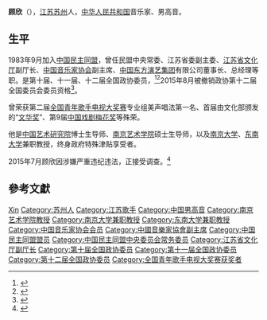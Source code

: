 '''顾欣'''（{{bd|1956年|1月|}}），[[江苏|江苏]][[苏州|苏州]]人，[[中华人民共和国|中华人民共和国]]音乐家、男高音。

== 生平 ==
1983年9月加入[[中国民主同盟|中国民主同盟]]，曾任民盟中央常委、江苏省委副主委、[[江苏省文化厅|江苏省文化厅]]副厅长、[[中国音乐家协会|中国音乐家协会]]副主席、[[中国东方演艺集团|中国东方演艺集团]]有限公司董事长、总经理等职。是第十届、十一届、十二届全国政协委员，<ref>{{cite news|title=第十一届全国政协委员名单|url=http://www.indaa.com.cn/zt/2009qglh/zxzs/200903/t20090303_127573.html|accessdate=2013-04-09|newspaper=新华社北京1月25日电 中国人民政治协商会议第十一届全国委员会委员名单(共2237人，2008年1月25日政协第十届全国委员会常务委员会第二十次会议通过)|date=2008年1月25日|deadurl=yes|archiveurl=https://web.archive.org/web/20130928014403/http://www.indaa.com.cn/zt/2009qglh/zxzs/200903/t20090303_127573.html|archivedate=2013年9月28日}}</ref><ref>{{cite news|title=全国政协信息-顾欣|url=http://www.cppcc.gov.cn/CMS/wylibary/showJcwyxtInfoWylibary.action?tabJcwyxt.guid=11W0001990&wytype=wjwy|accessdate=2013-04-11|newspaper=全国政协委员会}}</ref>2015年8月被撤销政协第十二届全国委员会委员资格<ref>{{cite web|title=广州军区空军原政委王玉发中将等5人被撤销全国政协委员资格|url=http://www.thepaper.cn/newsDetail_forward_1369595|publisher=澎湃新闻|accessdate=2015-08-28|archive-date=2015-08-30|archive-url=https://web.archive.org/web/20150830022259/http://www.thepaper.cn/newsDetail_forward_1369595|dead-url=no}}</ref>。

曾荣获第二届[[全国青年歌手电视大奖赛|全国青年歌手电视大奖赛]]专业组美声唱法第一名、首届由文化部颁发的“[[文华奖|文华奖]]”、第9届[[中国戏剧梅花奖|中国戏剧梅花奖]]等殊荣。

他是[[中国艺术研究院|中国艺术研究院]]博士生导师、[[南京艺术学院|南京艺术学院]]硕士生导师，以及[[南京大学|南京大学]]、[[东南大学|东南大学]]兼职教授，终身政府特殊津贴享受者。

2015年7月顾欣因涉嫌严重违纪违法，正接受调查。<ref >{{cite web |url=http://news.163.com/15/0709/10/AU2VOJTL00014JB5.html |language= |title=东方演艺集团董事长男高音歌唱家顾欣接受调查 |publisher=新华网 |date=2015-07-09 |accessdate= |archive-url=https://web.archive.org/web/20150829112801/http://news.163.com/15/0709/10/AU2VOJTL00014JB5.html |archive-date=2015-08-29 |dead-url=yes }}</ref>

== 參考文獻 ==
{{reflist|25em}}

{{中國戲劇梅花獎}}
{{中国音乐家协会第七届理事会}}
{{中国民主同盟第九届中央委员会}}
{{中国民主同盟第十届中央委员会}}
{{中共十八大以来的反腐败工作}}

{{Authority control}}
{{DEFAULTSORT:Gu顾}}
[[Category:顾姓|Xin]]
[[Category:苏州人|Category:苏州人]]
[[Category:江苏歌手|Category:江苏歌手]]
[[Category:中国男高音|Category:中国男高音]]
[[Category:南京艺术学院教授|Category:南京艺术学院教授]]
[[Category:南京大学兼职教授|Category:南京大学兼职教授]]
[[Category:东南大学兼职教授|Category:东南大学兼职教授]]
[[Category:中国音乐家协会会员|Category:中国音乐家协会会员]]
[[Category:中國音樂家協會副主席|Category:中國音樂家協會副主席]]
[[Category:中国民主同盟盟员|Category:中国民主同盟盟员]]
[[Category:中国民主同盟中央委员会常务委员|Category:中国民主同盟中央委员会常务委员]]
[[Category:江苏省文化厅副厅长|Category:江苏省文化厅副厅长]]
[[Category:第十届全国政协委员|Category:第十届全国政协委员]]
[[Category:第十一届全国政协委员|Category:第十一届全国政协委员]]
[[Category:第十二届全国政协委员|Category:第十二届全国政协委员]]
[[Category:全国青年歌手电视大奖赛获奖者|Category:全国青年歌手电视大奖赛获奖者]]